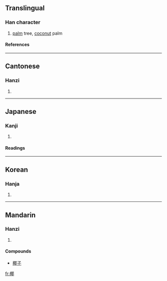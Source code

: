 ==Translingual==
===Han character===
{{Han char|rn=75|rad=木|as=09|sn=13|four=4792<sub>7</sub>|canj=木尸十中 (DSJL)}}
# [[palm]] tree, [[coconut]] palm
====References====
{{Han ref|kx=0537.170|dkj=15069|dj=0925.020|hdz=21224.060|uh=6930|ud=26928|bh=B7A6|bd=47014}}

----
==Cantonese==
===Hanzi===
{{yue-hanzi|jyut=je4?|y=ye4}}
# {{defn|Cantonese}}

----
==Japanese==

===Kanji===
{{ja-kanji|grade=|rs=木09}}
# {{defn|Japanese}} 
====Readings====
{{ja-readings|on=[[や]] (ya)|kun=[[やし]] (yashi)}}

----
==Korean==
===Hanja===
{{ko-hanja|hangeul=[[야]]|eumhun=|rv=ya|mr=ya|y=ya}}
# {{defn|Korean}}

----
==Mandarin==
===Hanzi===
{{cmn-hanzi|pin=[[yē]] (ye1)|wg=yeh<sup>2</sup>}}
# {{defn|Mandarin}}

====Compounds====
* [[椰子]]

[[fr:椰]]